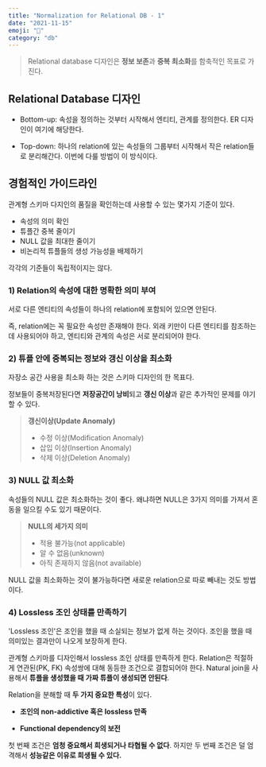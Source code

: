 ```yaml
---
title: "Normalization for Relational DB - 1"
date: "2021-11-15"
emoji: "🍙"
category: "db"
---
```

> Relational database 디자인은 **정보 보존**과 **중복 최소화**를 함축적인 목표로 가진다.

## Relational Database 디자인
- Bottom-up: 속성을 정의하는 것부터 시작해서 엔티티, 관계를 정의한다. ER 디자인이 여기에 해당한다.

- Top-down: 하나의 relation에 있는 속성들의 그룹부터 시작해서 작은 relation들로 분리해간다. 이번에 다룰 방법이 이 방식이다.

## 경험적인 가이드라인
관계형 스키마 다지인의 품질을 확인하는데 사용할 수 있는 몇가지 기준이 있다.
- 속성의 의미 확인
- 튜플간 중복 줄이기
- NULL 값을 최대한 줄이기
- 비논리적 튜플들의 생성 가능성을 배제하기

각각의 기준들이 독립적이지는 않다.

### 1) Relation의 속성에 대한 명확한 의미 부여
서로 다른 엔티티의 속성들이 하나의 relation에 포함되어 있으면 안된다.  

즉, relation에는 꼭 필요한 속성만 존재해야 한다. 외래 키만이 다른 엔티티를 참조하는데 사용되어야 하고, 엔티티와 관계의 속성은 서로 분리되어야 한다.

### 2) 튜플 안에 중복되는 정보와 갱신 이상을 최소화
자장소 공간 사용을 최소화 하는 것은 스키마 디자인의 한 목표다. 

정보들이 중복저장된다면 **저장공간이 낭비**되고 **갱신 이상**과 같은 추가적인 문제를 야기할 수 있다.
> **갱신이상(Update Anomaly)**
> - 수정 이상(Modification Anomaly)
> - 삽입 이상(Insertion Anomaly)
> - 삭제 이상(Deletion Anomaly)

### 3) NULL 값 최소화
속성들의 NULL 값은 최소화하는 것이 좋다. 왜냐하면 NULL은 3가지 의미를 가져서 혼동을 일으킬 수도 있기 때문이다.
> **NULL의 세가지 의미**
> - 적용 불가능(not applicable)
> - 알 수 없음(unknown)
> - 아직 존재하지 않음(not available)

NULL 값을 최소화하는 것이 불가능하다면 새로운 relation으로 따로 빼내는 것도 방법이다.

### 4) Lossless 조인 상태를 만족하기
'Lossless 조인'은 조인을 했을 때 소실되는 정보가 없게 하는 것이다. 조인을 했을 때 의미있는 결과만이 나오게 보장하게 한다.

관계형 스키마를 디자인해서 lossless 조인 상태를 만족하게 한다. Relation은 적절하게 연관된(PK, FK) 속성쌍에 대해 동등한 조건으로 결합되어야 한다.
Natural join을 사용해서 **튜플을 생성했을 때 가짜 튜플이 생성되면 안된다**.

Relation을 분해할 때 **두 가지 중요한 특성**이 있다.
- **조인의 non-addictive 혹은 lossless 만족**

- **Functional dependency의 보전**

첫 번째 조건은 **엄청 중요해서 희생되거나 타협될 수 없다**. 하지만 두 번째 조건은 덜 엄격해서 **성능같은 이유로 희생될 수 있다.**